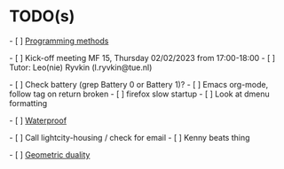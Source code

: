 = TODO(s) =
- [ ] [[progMethods/PrgMethodsExamPrep|Programming methods]]

- [ ] Kick-off meeting MF 15, Thursday 02/02/2023 from 17:00-18:00
- [ ] Tutor: Leo(nie) Ryvkin (l.ryvkin@tue.nl)

- [ ] Check battery (grep Battery 0 or Battery 1)?
- [ ] Emacs org-mode, follow tag on return broken
- [ ] firefox slow startup
- [ ] Look at dmenu formatting

- [ ] [[waterproof/waterproof|Waterproof]]
 
- [ ] Call lightcity-housing / check for email
- [ ] Kenny beats thing

- [ ] [[GD/GDMain|Geometric duality]]
